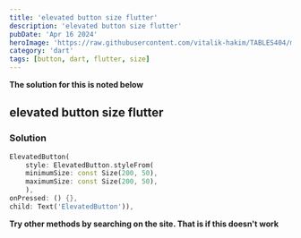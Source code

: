 ```yaml
---
title: 'elevated button size flutter'
description: 'elevated button size flutter'
pubDate: 'Apr 16 2024'
heroImage: 'https://raw.githubusercontent.com/vitalik-hakim/TABLES404/main/error_b/dart.png'
category: 'dart'
tags: [button, dart, flutter, size]
---
```


**The solution for this is noted below**

## elevated button size flutter

### Solution

```dart
ElevatedButton(
    style: ElevatedButton.styleFrom(
    minimumSize: const Size(200, 50),
    maximumSize: const Size(200, 50),
    ),
onPressed: () {},
child: Text('ElevatedButton')),
```

**Try other methods by searching on the site. That is if this doesn't work**
